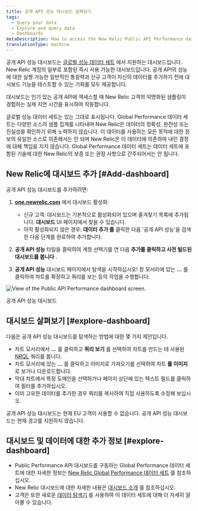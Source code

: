 ```yaml
---
title: 공개 API 성능 대시보드 살펴보기
tags:
  - Query your data
  - Explore and query data
  - Dashboards
metaDescription: How to access the New Relic Public API Performance dashboard.
translationType: machine
---
```



공개 API 성능 대시보드는 [글로벌 성능 데이터 세트](/docs/query-your-data/new-relic-one-dashboards/global-performance-dataset/new-relic-global-performance-data-sets) 에서 지원하는 대시보드입니다. New Relic 계정의 일부로 포함된 즉시 사용 가능한 대시보드입니다. 공개 API의 성능에 대한 실행 가능한 일반적인 통찰력과 신규 고객이 자신의 데이터를 추가하기 전에 대시보드 기능을 테스트할 수 있는 기회를 모두 제공합니다.

대시보드는 인기 있는 공개 API에 액세스할 때 New Relic 고객의 익명화된 샘플링이 경험하는 실제 지연 시간을 표시하여 작동합니다.

<Callout variant="important">
  글로벌 성능 데이터 세트는 있는 그대로 표시됩니다. Global Performance 데이터 세트는 다양한 소스의 샘플 집계를 나타내며 New Relic은 데이터의 정확성, 완전성 또는 진실성을 확인하기 위해 노력하지 않습니다. 이 데이터를 사용하는 모든 목적에 대한 정보의 유일한 소스로 의존해서는 안 되며 New Relic은 이 데이터에 의존하여 내린 결정에 대해 책임을 지지 않습니다. Global Performance 데이터 세트는 데이터 세트에 포함된 기술에 대한 New Relic의 보증 또는 권장 사항으로 간주되어서는 안 됩니다.
</Callout>

## New Relic에 대시보드 추가 [#Add-dashboard]

공개 API 성능 대시보드를 추가하려면:

1. **[one.newrelic.com](https://one.newrelic.com/all-capabilities)** 에서 대시보드 활성화:

   * 신규 고객: 대시보드는 기본적으로 활성화되어 있으며 즐겨찾기 목록에 추가됩니다. **대시보드** UI 페이지에서 찾을 수 있습니다.
   * 아직 활성화되지 않은 경우: **데이터 추가 를** 클릭한 다음 '공개 API 성능'을 검색한 다음 단계를 완료하여 추가합니다.

2. **공개 API 성능** 타일을 클릭하여 계정 선택기를 연 다음 **추가를 클릭하고 사전 빌드된 대시보드를 봅니다** .

3. **공개 API 성능** 대시보드 페이지에서 탐색을 시작하십시오! 창 모서리에 있는 **...** 를 클릭하여 차트를 확장하고 쿼리를 보는 등의 작업을 수행합니다.

<img
  title="Public API Performance dashboard"
  alt="View of the Public API Performance dashboard screen.  "
  src={publicApiPerformanceDashForGpd}
/>

<figcaption>
  공개 API 성능 대시보드
</figcaption>

## 대시보드 살펴보기 [#explore-dashboard]

다음은 공개 API 성능 대시보드를 탐색하는 방법에 대한 몇 가지 제안입니다.

* 차트 모서리에서 **...** 를 클릭하고 **쿼리 보기** 를 선택하여 차트를 만드는 데 사용된 [NRQL](/docs/query-data/nrql-new-relic-query-language/getting-started/introduction-nrql) 쿼리를 봅니다.
* 차트 모서리에 있는 **...** 를 클릭하고 이미지로 가져오기를 선택하여 차트 **를 이미지** 로 보거나 다운로드합니다.
* 막대 차트에서 특정 도메인을 선택하거나 페이지 상단에 있는 텍스트 필드를 클릭하여 필터를 추가하십시오.
* 이미 고유한 데이터를 추가한 경우 쿼리를 복사하여 직접 사용하도록 수정해 보십시오.

<Callout variant="important">
  공개 API 성능 대시보드는 현재 EU 고객이 사용할 수 없습니다.
</Callout>

<Callout variant="important">
  공개 API 성능 대시보드는 현재 경고를 지원하지 않습니다.
</Callout>

## 대시보드 및 데이터에 대한 추가 정보 [#explore-dashboard]

* Public Performance API 대시보드를 구동하는 Global Performance 데이터 세트에 대한 자세한 정보는 [New Relic Global Performance 데이터 세트](/docs/query-your-data/new-relic-one-dashboards/global-performance-dataset/new-relic-global-performance-data-sets) 를 참조하십시오.
* New Relic 대시보드에 대한 자세한 내용은 [대시보드 소개](/docs/dashboards/new-relic-one-dashboards/get-started/introduction-new-relic-one-dashboards) 를 참조하십시오.
* 고객은 또한 새로운 [데이터 탐색기](/docs/query-your-data/explore-query-data/data-explorer/introduction-data-explorer) 를 사용하여 이 데이터 세트에 대해 더 자세히 알아볼 수 있습니다.
